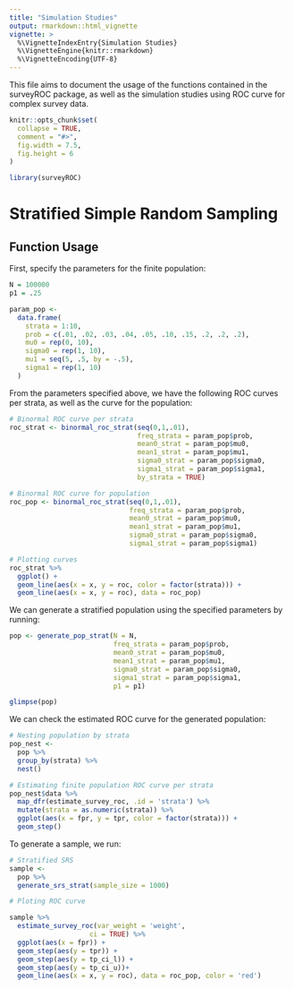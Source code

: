 ```yaml
---
title: "Simulation Studies"
output: rmarkdown::html_vignette
vignette: >
  %\VignetteIndexEntry{Simulation Studies}
  %\VignetteEngine{knitr::rmarkdown}
  %\VignetteEncoding{UTF-8}
---
```


This file aims to document the usage of the functions contained in the surveyROC package, as well as the simulation studies using ROC curve for complex survey data.

```r
knitr::opts_chunk$set(
  collapse = TRUE,
  comment = "#>",
  fig.width = 7.5,
  fig.height = 6
)
```

```r
library(surveyROC)
```

# Stratified Simple Random Sampling

## Function Usage

First, specify the parameters for the finite population:

```r
N = 100000
p1 = .25

param_pop <- 
  data.frame(
    strata = 1:10,
    prob = c(.01, .02, .03, .04, .05, .10, .15, .2, .2, .2),
    mu0 = rep(0, 10),
    sigma0 = rep(1, 10),
    mu1 = seq(5, .5, by = -.5),
    sigma1 = rep(1, 10)
  )

```

From the parameters specified above, we have the following ROC curves per strata, as well as the curve for the population:

```r

# Binormal ROC curve per strata
roc_strat <- binormal_roc_strat(seq(0,1,.01),
                                freq_strata = param_pop$prob,
                                mean0_strat = param_pop$mu0,
                                mean1_strat = param_pop$mu1,
                                sigma0_strat = param_pop$sigma0,
                                sigma1_strat = param_pop$sigma1,
                                by_strata = TRUE) 

# Binormal ROC curve for population
roc_pop <- binormal_roc_strat(seq(0,1,.01),
                              freq_strata = param_pop$prob,
                              mean0_strat = param_pop$mu0,
                              mean1_strat = param_pop$mu1,
                              sigma0_strat = param_pop$sigma0,
                              sigma1_strat = param_pop$sigma1)

# Plotting curves
roc_strat %>% 
  ggplot() +
  geom_line(aes(x = x, y = roc, color = factor(strata))) +
  geom_line(aes(x = x, y = roc), data = roc_pop)

```

We can generate a stratified population using the specified parameters by running:

```r

pop <- generate_pop_strat(N = N,
                          freq_strata = param_pop$prob,
                          mean0_strat = param_pop$mu0,
                          mean1_strat = param_pop$mu1,
                          sigma0_strat = param_pop$sigma0,
                          sigma1_strat = param_pop$sigma1,
                          p1 = p1)

glimpse(pop)
```

We can check the estimated ROC curve for the generated population:

```r

# Nesting population by strata
pop_nest <-
  pop %>%
  group_by(strata) %>%
  nest()

# Estimating finite population ROC curve per strata 
pop_nest$data %>%
  map_dfr(estimate_survey_roc, .id = 'strata') %>% 
  mutate(strata = as.numeric(strata)) %>% 
  ggplot(aes(x = fpr, y = tpr, color = factor(strata))) +
  geom_step()

```

To generate a sample, we run:

```r

# Stratified SRS
sample <- 
  pop %>% 
  generate_srs_strat(sample_size = 1000)

# Ploting ROC curve

sample %>% 
  estimate_survey_roc(var_weight = 'weight',
                    ci = TRUE) %>% 
  ggplot(aes(x = fpr)) +
  geom_step(aes(y = tpr)) +
  geom_step(aes(y = tp_ci_l)) +
  geom_step(aes(y = tp_ci_u))+
  geom_line(aes(x = x, y = roc), data = roc_pop, color = 'red')

```

